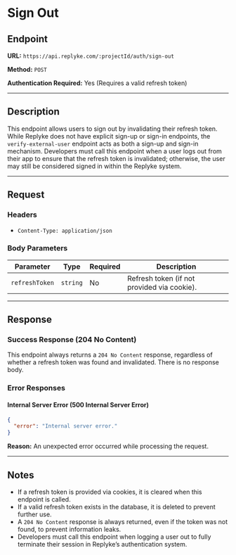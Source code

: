 
# Sign Out

## Endpoint

**URL:** `https://api.replyke.com/:projectId/auth/sign-out`

**Method:** `POST`

**Authentication Required:** Yes (Requires a valid refresh token)

----------

## Description

This endpoint allows users to sign out by invalidating their refresh token. While Replyke does not have explicit sign-up or sign-in endpoints, the `verify-external-user` endpoint acts as both a sign-up and sign-in mechanism. Developers must call this endpoint when a user logs out from their app to ensure that the refresh token is invalidated; otherwise, the user may still be considered signed in within the Replyke system.

----------

## Request

### Headers

-   `Content-Type: application/json`

### Body Parameters

| Parameter      | Type   | Required | Description |
|---------------|--------|----------|-------------|
| `refreshToken` | `string` | No  | Refresh token (if not provided via cookie). |


----------

## Response

### Success Response (204 No Content)

This endpoint always returns a `204 No Content` response, regardless of whether a refresh token was found and invalidated. There is no response body.

### Error Responses

#### Internal Server Error (500 Internal Server Error)

```json
{
  "error": "Internal server error."
}
```

**Reason:** An unexpected error occurred while processing the request.

----------

## Notes

-   If a refresh token is provided via cookies, it is cleared when this endpoint is called.
-   If a valid refresh token exists in the database, it is deleted to prevent further use.
-   A `204 No Content` response is always returned, even if the token was not found, to prevent information leaks.
-   Developers must call this endpoint when logging a user out to fully terminate their session in Replyke’s authentication system.